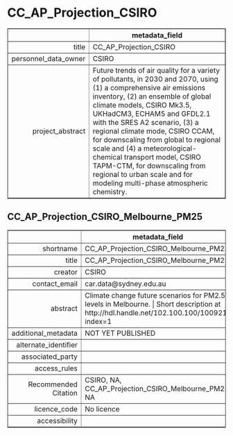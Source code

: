 CC_AP_Projection_CSIRO
===
<!-- html table generated in R 3.6.0 by xtable 1.8-4 package -->
<!-- Fri May 22 19:14:37 2020 -->
<table border=1>
<tr> <th>  </th> <th> metadata_field </th>  </tr>
  <tr> <td align="right"> title </td> <td> CC_AP_Projection_CSIRO </td> </tr>
  <tr> <td align="right"> personnel_data_owner </td> <td> CSIRO </td> </tr>
  <tr> <td align="right"> project_abstract </td> <td> Future trends of air quality for a variety of pollutants, in 2030 and 2070, using (1) a comprehensive air emissions inventory, (2) an ensemble of global climate models, CSIRO Mk3.5, UKHadCM3, ECHAM5 and GFDL2.1 with the SRES A2 scenario, (3) a regional climate mode, CSIRO CCAM, for downscaling from global to regional scale and (4) a meteorological-chemical transport model, CSIRO TAPM-CTM, for downscaling from regional to urban scale and for modeling multi-phase atmospheric chemistry. </td> </tr>
   </table>



CC_AP_Projection_CSIRO_Melbourne_PM25
---
<!-- html table generated in R 3.6.0 by xtable 1.8-4 package -->
<!-- Fri May 22 19:14:37 2020 -->
<table border=1>
<tr> <th>  </th> <th> metadata_field </th>  </tr>
  <tr> <td align="right"> shortname </td> <td> CC_AP_Projection_CSIRO_Melbourne_PM25 </td> </tr>
  <tr> <td align="right"> title </td> <td> CC_AP_Projection_CSIRO_Melbourne_PM25 </td> </tr>
  <tr> <td align="right"> creator </td> <td> CSIRO </td> </tr>
  <tr> <td align="right"> contact_email </td> <td> car.data@sydney.edu.au </td> </tr>
  <tr> <td align="right"> abstract </td> <td> Climate change future scenarios for PM2.5 levels in Melbourne. | Short description at http://hdl.handle.net/102.100.100/100921?index=1 </td> </tr>
  <tr> <td align="right"> additional_metadata </td> <td> NOT YET PUBLISHED </td> </tr>
  <tr> <td align="right"> alternate_identifier </td> <td>  </td> </tr>
  <tr> <td align="right"> associated_party </td> <td>  </td> </tr>
  <tr> <td align="right"> access_rules </td> <td>  </td> </tr>
  <tr> <td align="right"> Recommended Citation </td> <td> CSIRO, NA, CC_AP_Projection_CSIRO_Melbourne_PM25, NA </td> </tr>
  <tr> <td align="right"> licence_code </td> <td> No licence </td> </tr>
  <tr> <td align="right"> accessibility </td> <td>  </td> </tr>
   </table>


